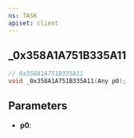 ```yaml
---
ns: TASK
apiset: client
---
```

## _0x358A1A751B335A11

```c
// 0x358A1A751B335A11
void _0x358A1A751B335A11(Any p0);
```


## Parameters
* **p0**: